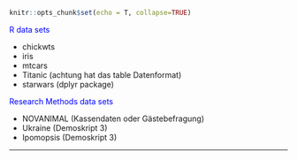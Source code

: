 ```r

knitr::opts_chunk$set(echo = T, collapse=TRUE)
```


<span style="color:blue">R data sets</span> 

* chickwts
* iris
* mtcars
* Titanic (achtung hat das table Datenformat)
* starwars (dplyr package)

<span style="color:blue">Research Methods data sets</span>  

* NOVANIMAL (Kassendaten oder Gästebefragung)
* Ukraine (Demoskript 3)
* Ipomopsis (Demoskript 3)

*******
